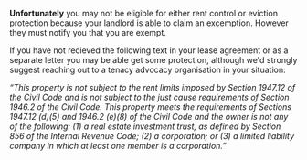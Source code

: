 
**Unfortunately** you may not be eligible for either rent control or eviction protection because your landlord is able to claim an excemption. However they must notify you that you are exempt.

If you have not recieved the following text in your lease agreement or as a separate letter you may be able get some protection, although we'd strongly suggest reaching out to a tenacy advocacy organisation in your situation:

*“This property is not subject to the rent limits imposed by Section 1947.12 of the Civil Code and is not subject to the just cause requirements of Section 1946.2 of the Civil Code. This property meets the requirements of Sections 1947.12 (d)(5) and 1946.2 (e)(8) of the Civil Code and the owner is not any of the following: (1) a real estate investment trust, as defined by Section 856 of the Internal Revenue Code; (2) a corporation; or (3) a limited liability company in which at least one member is a corporation.”*

<YesNoState yes="/eligibility/state/fin/nojcnorc" no="/eligibility/state/rc" 
questionText="Did you recieve this notice in your lease or separately as a letter?" 
stateName="exemptionNotice" />